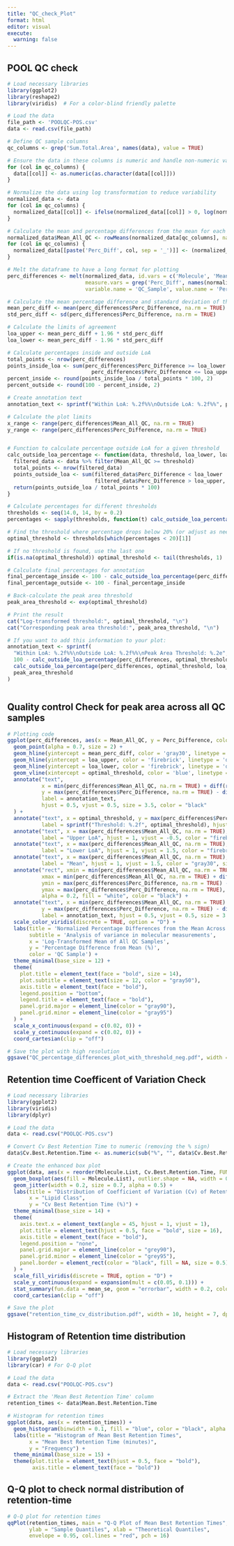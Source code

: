 ---
title: "QC_check_Plot"
format: html
editor: visual
execute: 
  warning: false
---

## POOL QC check

```{r}
# Load necessary libraries
library(ggplot2)
library(reshape2)
library(viridis)  # For a color-blind friendly palette

# Load the data
file_path <- 'POOLQC-POS.csv'
data <- read.csv(file_path)

# Define QC sample columns
qc_columns <- grep('Sum.Total.Area', names(data), value = TRUE)

# Ensure the data in these columns is numeric and handle non-numeric values
for (col in qc_columns) {
  data[[col]] <- as.numeric(as.character(data[[col]]))
}

# Normalize the data using log transformation to reduce variability
normalized_data <- data
for (col in qc_columns) {
  normalized_data[[col]] <- ifelse(normalized_data[[col]] > 0, log(normalized_data[[col]]), NA)
}

# Calculate the mean and percentage differences from the mean for each molecule across all QC samples
normalized_data$Mean_All_QC <- rowMeans(normalized_data[qc_columns], na.rm = TRUE)
for (col in qc_columns) {
  normalized_data[[paste('Perc_Diff', col, sep = '_')]] <- (normalized_data[[col]] - normalized_data$Mean_All_QC) / normalized_data$Mean_All_QC * 100
}

# Melt the dataframe to have a long format for plotting
perc_differences <- melt(normalized_data, id.vars = c('Molecule', 'Mean_All_QC'), 
                         measure.vars = grep('Perc_Diff', names(normalized_data), value = TRUE),
                         variable.name = 'QC_Sample', value.name = 'Perc_Difference')

# Calculate the mean percentage difference and standard deviation of the percentage differences
mean_perc_diff <- mean(perc_differences$Perc_Difference, na.rm = TRUE)
std_perc_diff <- sd(perc_differences$Perc_Difference, na.rm = TRUE)

# Calculate the limits of agreement
loa_upper <- mean_perc_diff + 1.96 * std_perc_diff
loa_lower <- mean_perc_diff - 1.96 * std_perc_diff

# Calculate percentages inside and outside LoA
total_points <- nrow(perc_differences)
points_inside_loa <- sum(perc_differences$Perc_Difference >= loa_lower & 
                           perc_differences$Perc_Difference <= loa_upper, na.rm = TRUE)
percent_inside <- round(points_inside_loa / total_points * 100, 2)
percent_outside <- round(100 - percent_inside, 2)

# Create annotation text
annotation_text <- sprintf("Within LoA: %.2f%%\nOutside LoA: %.2f%%", percent_inside, percent_outside)

# Calculate the plot limits
x_range <- range(perc_differences$Mean_All_QC, na.rm = TRUE)
y_range <- range(perc_differences$Perc_Difference, na.rm = TRUE)


# Function to calculate percentage outside LoA for a given threshold
calc_outside_loa_percentage <- function(data, threshold, loa_lower, loa_upper) {
  filtered_data <- data %>% filter(Mean_All_QC >= threshold)
  total_points <- nrow(filtered_data)
  points_outside_loa <- sum(filtered_data$Perc_Difference < loa_lower | 
                            filtered_data$Perc_Difference > loa_upper, na.rm = TRUE)
  return(points_outside_loa / total_points * 100)
}

# Calculate percentages for different thresholds
thresholds <- seq(14.0, 14, by = 0.2)
percentages <- sapply(thresholds, function(t) calc_outside_loa_percentage(perc_differences, t, loa_lower, loa_upper))

# Find the threshold where percentage drops below 20% (or adjust as needed)
optimal_threshold <- thresholds[which(percentages < 20)[1]]

# If no threshold is found, use the last one
if(is.na(optimal_threshold)) optimal_threshold <- tail(thresholds, 1)

# Calculate final percentages for annotation
final_percentage_inside <- 100 - calc_outside_loa_percentage(perc_differences, optimal_threshold, loa_lower, loa_upper)
final_percentage_outside <- 100 - final_percentage_inside

# Back-calculate the peak area threshold
peak_area_threshold <- exp(optimal_threshold)

# Print the result
cat("Log-transformed threshold:", optimal_threshold, "\n")
cat("Corresponding peak area threshold:", peak_area_threshold, "\n")

# If you want to add this information to your plot:
annotation_text <- sprintf(
  "Within LoA: %.2f%%\nOutside LoA: %.2f%%\nPeak Area Threshold: %.2e",
  100 - calc_outside_loa_percentage(perc_differences, optimal_threshold, loa_lower, loa_upper),
  calc_outside_loa_percentage(perc_differences, optimal_threshold, loa_lower, loa_upper),
  peak_area_threshold
)



```

## Quality control Check for peak area across all QC samples

```{r}
# Plotting code
ggplot(perc_differences, aes(x = Mean_All_QC, y = Perc_Difference, color = QC_Sample)) +
  geom_point(alpha = 0.7, size = 2) +
  geom_hline(yintercept = mean_perc_diff, color = 'gray30', linetype = 'dashed', size = 0.5) +
  geom_hline(yintercept = loa_upper, color = 'firebrick', linetype = 'dashed', size = 0.5) +
  geom_hline(yintercept = loa_lower, color = 'firebrick', linetype = 'dashed', size = 0.5) +
  geom_vline(xintercept = optimal_threshold, color = 'blue', linetype = 'dashed', size = 0.5) +
  annotate("text", 
           x = min(perc_differences$Mean_All_QC, na.rm = TRUE) + diff(range(perc_differences$Mean_All_QC, na.rm = TRUE))/8, 
           y = max(perc_differences$Perc_Difference, na.rm = TRUE) - diff(range(perc_differences$Perc_Difference, na.rm = TRUE))/20,
           label = annotation_text, 
           hjust = 0.5, vjust = 0.5, size = 3.5, color = "black"
  ) +
  annotate("text", x = optimal_threshold, y = max(perc_differences$Perc_Difference, na.rm = TRUE), 
           label = sprintf("Threshold: %.2f", optimal_threshold), hjust = -0.1, vjust = 1, color = "blue", size = 3) +
  annotate("text", x = max(perc_differences$Mean_All_QC, na.rm = TRUE), y = loa_upper, 
           label = "Upper LoA", hjust = 1, vjust = -0.5, color = "firebrick", size = 3) +
  annotate("text", x = max(perc_differences$Mean_All_QC, na.rm = TRUE), y = loa_lower, 
           label = "Lower LoA", hjust = 1, vjust = 1.5, color = "firebrick", size = 3) +
  annotate("text", x = max(perc_differences$Mean_All_QC, na.rm = TRUE), y = mean_perc_diff, 
           label = "Mean", hjust = 1, vjust = 1.5, color = "gray30", size = 3) +
  annotate("rect", xmin = min(perc_differences$Mean_All_QC, na.rm = TRUE), 
           xmax = min(perc_differences$Mean_All_QC, na.rm = TRUE) + diff(range(perc_differences$Mean_All_QC, na.rm = TRUE))/4,
           ymin = max(perc_differences$Perc_Difference, na.rm = TRUE) - diff(range(perc_differences$Perc_Difference, na.rm = TRUE))/10, 
           ymax = max(perc_differences$Perc_Difference, na.rm = TRUE),
           alpha = 0.2, fill = "white", color = "black") +
  annotate("text", x = min(perc_differences$Mean_All_QC, na.rm = TRUE) + diff(range(perc_differences$Mean_All_QC, na.rm = TRUE))/8, 
           y = max(perc_differences$Perc_Difference, na.rm = TRUE) - diff(range(perc_differences$Perc_Difference, na.rm = TRUE))/20,
           label = annotation_text, hjust = 0.5, vjust = 0.5, size = 3.5, color = "black") +
  scale_color_viridis(discrete = TRUE, option = "D") +
  labs(title = 'Normalized Percentage Differences from the Mean Across QC Samples (Positive Mode)',
       subtitle = 'Analysis of variance in molecular measurements',
       x = 'Log-Transformed Mean of All QC Samples',
       y = 'Percentage Difference from Mean (%)',
       color = 'QC Sample') +
  theme_minimal(base_size = 12) +
  theme(
    plot.title = element_text(face = "bold", size = 14),
    plot.subtitle = element_text(size = 12, color = "gray50"),
    axis.title = element_text(face = "bold"),
    legend.position = "bottom",
    legend.title = element_text(face = "bold"),
    panel.grid.major = element_line(color = "gray90"),
    panel.grid.minor = element_line(color = "gray95")
  ) +
  scale_x_continuous(expand = c(0.02, 0)) +
  scale_y_continuous(expand = c(0.02, 0)) +
  coord_cartesian(clip = "off")

# Save the plot with high resolution
ggsave("QC_percentage_differences_plot_with_threshold_neg.pdf", width = 12, height = 9, dpi = 300)
```

## Retention time Coefficent of Variation Check

```{r}
# Load necessary libraries
library(ggplot2)
library(viridis)
library(dplyr)

# Load the data
data <- read.csv("POOLQC-POS.csv")

# Convert Cv Best Retention Time to numeric (removing the % sign)
data$Cv.Best.Retention.Time <- as.numeric(sub("%", "", data$Cv.Best.Retention.Time))

# Create the enhanced box plot
ggplot(data, aes(x = reorder(Molecule.List, Cv.Best.Retention.Time, FUN = median), y = Cv.Best.Retention.Time)) +
  geom_boxplot(aes(fill = Molecule.List), outlier.shape = NA, width = 0.7, alpha = 0.8) +
  geom_jitter(width = 0.2, size = 0.7, alpha = 0.5) +
  labs(title = "Distribution of Coefficient of Variation (Cv) of Retention Time",
       x = "Lipid Class",
       y = "Cv Best Retention Time (%)") +
  theme_minimal(base_size = 14) +
  theme(
    axis.text.x = element_text(angle = 45, hjust = 1, vjust = 1),
    plot.title = element_text(hjust = 0.5, face = "bold", size = 16),
    axis.title = element_text(face = "bold"),
    legend.position = "none",
    panel.grid.major = element_line(color = "grey90"),
    panel.grid.minor = element_line(color = "grey95"),
    panel.border = element_rect(color = "black", fill = NA, size = 0.5)
  ) +
  scale_fill_viridis(discrete = TRUE, option = "D") +
  scale_y_continuous(expand = expansion(mult = c(0.05, 0.1))) +
  stat_summary(fun.data = mean_se, geom = "errorbar", width = 0.2, color = "black") +
  coord_cartesian(clip = "off")

# Save the plot
ggsave("retention_time_cv_distribution.pdf", width = 10, height = 7, dpi = 300)
```

## Histogram of Retention time distribution

```{r}
# Load necessary libraries
library(ggplot2)
library(car) # For Q-Q plot

# Load the data
data <- read.csv("POOLQC-POS.csv")

# Extract the 'Mean Best Retention Time' column
retention_times <- data$Mean.Best.Retention.Time

# Histogram for retention times
ggplot(data, aes(x = retention_times)) +
  geom_histogram(binwidth = 0.1, fill = "blue", color = "black", alpha = 0.7) +
  labs(title = "Histogram of Mean Best Retention Times",
       x = "Mean Best Retention Time (minutes)",
       y = "Frequency") +
  theme_minimal(base_size = 15) +
  theme(plot.title = element_text(hjust = 0.5, face = "bold"),
        axis.title = element_text(face = "bold"))
```
## Q-Q plot to check normal distribution of retention-time
```{r}
# Q-Q plot for retention times
qqPlot(retention_times, main = "Q-Q Plot of Mean Best Retention Times",
       ylab = "Sample Quantiles", xlab = "Theoretical Quantiles",
       envelope = 0.95, col.lines = "red", pch = 16)
```
